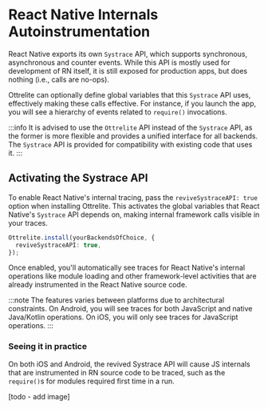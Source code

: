 # React Native Internals Autoinstrumentation

React Native exports its own `Systrace` API, which supports synchronous, asynchronous and counter events. While this API is mostly used for development of RN itself, it is still exposed for production apps, but does nothing (i.e., calls are no-ops).

Ottrelite can optionally define global variables that this `Systrace` API uses, effectively making these calls effective. For instance, if you launch the app, you will see a hierarchy of events related to `require()` invocations.

:::info
It is advised to use the `Ottrelite` API instead of the `Systrace` API, as the former is more flexible and provides a unified interface for all backends. The `Systrace` API is provided for compatibility with existing code that uses it.
:::

## Activating the Systrace API

To enable React Native's internal tracing, pass the `reviveSystraceAPI: true` option when installing Ottrelite. This activates the global variables that React Native's `Systrace` API depends on, making internal framework calls visible in your traces.

```typescript
Ottrelite.install(yourBackendsOfChoice, {
  reviveSystraceAPI: true,
});
```

Once enabled, you'll automatically see traces for React Native's internal operations like module loading and other framework-level activities that are already instrumented in the React Native source code.

:::note
The features varies between platforms due to architectural constraints. On Android, you will see traces for both JavaScript and native Java/Kotlin operations. On iOS, you will only see traces for JavaScript operations.
:::

### Seeing it in practice

On both iOS and Android, the revived Systrace API will cause JS internals that are instrumented in RN source code to be traced, such as the `require()`s for modules required first time in a run.

[todo - add image]
